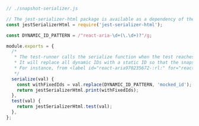 ```js
// ./snapshot-serializer.js

// The jest-serializer-html package is available as a dependency of the test-runner
const jestSerializerHtml = require('jest-serializer-html');

const DYNAMIC_ID_PATTERN = /"react-aria-\d+(\.\d+)?"/g;

module.exports = {
  /*
   * The test-runner calls the serialize function when the test reaches the expect(SomeHTMLElement).toMatchSnapshot().
   * It will replace all dynamic IDs with a static ID so that the snapshot is consistent.
   * For instance, from <label id="react-aria970235672-:rl:" for="react-aria970235672-:rk:">Favorite color</label> to <label id="react-mocked_id" for="react-mocked_id">Favorite color</label>
   */
  serialize(val) {
    const withFixedIds = val.replace(DYNAMIC_ID_PATTERN, 'mocked_id');
    return jestSerializerHtml.print(withFixedIds);
  },
  test(val) {
    return jestSerializerHtml.test(val);
  },
};
```
